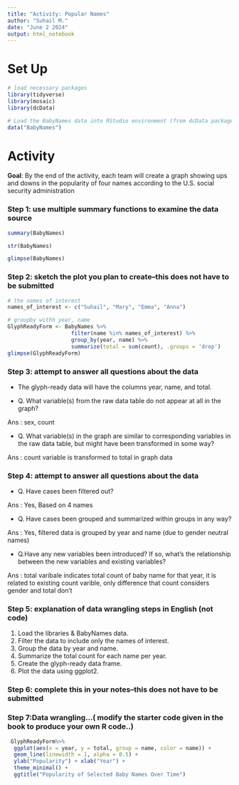 ```yaml
---
title: "Activity: Popular Names"
author: "Suhail M."
date: "June 2 2024"
output: html_notebook
---
```


# Set Up

```r
# load necessary packages
library(tidyverse)
library(mosaic)
library(dcData)
```

```r
# Load the BabyNames data into RStudio environment (from dcData package)
data("BabyNames")

```

# Activity

**Goal**: By the end of the activity, each team will create a graph showing ups and downs in the popularity of four names according to the U.S. social security administration

### Step 1: use multiple summary functions to examine the data source

```r
summary(BabyNames)

```

```r
str(BabyNames)

```

```r
glimpse(BabyNames)

```

### Step 2: sketch the plot you plan to create--this does not have to be submitted

```r
# the names of interest
names_of_interest <- c("Suhail", "Mary", "Emma", "Anna")

# groupby withh year, name
GlyphReadyForm <- BabyNames %>%
                    filter(name %in% names_of_interest) %>%
                    group_by(year, name) %>%
                    summarize(total = sum(count), .groups = 'drop')
glimpse(GlyphReadyForm)


```

### Step 3: attempt to answer all questions about the data

-   The glyph-ready data will have the columns year, name, and total.

-   Q. What variable(s) from the raw data table do not appear at all in the graph?

Ans : sex, count

-   Q. What variable(s) in the graph are similar to corresponding variables in the raw data table, but might have been transformed in some way?

Ans : count variable is transformed to total in graph data

### Step 4: attempt to answer all questions about the data

-   Q. Have cases been filtered out?

Ans : Yes, Based on 4 names

-   Q. Have cases been grouped and summarized within groups in any way?

Ans : Yes, filtered data is grouped by year and name (due to gender neutral names)

-   Q.Have any new variables been introduced? If so, what’s the relationship between the new variables and existing variables?

Ans : total varibale indicates total count of baby name for that year, it is related to existing count varible, only difference that count considers gender and total don't

### Step 5: explanation of data wrangling steps in English (not code)

1.  Load the libraries & BabyNames data.
2.  Filter the data to include only the names of interest.
3.  Group the data by year and name.
4.  Summarize the total count for each name per year.
5.  Create the glyph-ready data frame.
6.  Plot the data using ggplot2.

### Step 6: complete this in your notes--this does not have to be submitted

### Step 7:Data wrangling...( modify the starter code given in the book to produce your own R code..)

```r
 GlyphReadyForm%>%
  ggplot(aes(x = year, y = total, group = name, color = name)) +
  geom_line(linewidth = 1, alpha = 0.5) +
  ylab("Popularity") + xlab("Year") +
  theme_minimal() +
  ggtitle("Popularity of Selected Baby Names Over Time")
```

